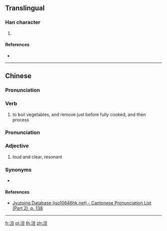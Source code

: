 {{character info/new}}
==Translingual==

===Han character===
{{Han char|rn=85|rad=水|as=05|sn=8|four=36112|canj=EAM|ids=⿰氵旦}}

# {{defn|Han|sort=水05}}

====References====
* {{Han ref|kx=0619.121|hdz=31584.011|uh=6CF9|ud=27897|bh=CD4C|bd=52556}}

----

==Chinese==
{{zh-forms}}

===Pronunciation===
{{zh-pron
|m=dàn
|m-s=dan3
|c=daan3
|cat=verb
}}

===Verb===
{{zh-verb}}

# {{lb|zh|dialectical|Sichuanese}} to boil vegetables, and remove just before fully cooked, and then process 
#: {{zh-x|把 豆芽 放 在 鍋 裡 泹{dàn} 一下 撈 起來 涼拌。|Put the bean sprouts in the pot, '''boil, and remove just before fully cooked''', and then prepare into a cold salad.}}

===Pronunciation===
{{zh-pron
|m-s=ngang1
|cat=adj
}}

===Adjective===
{{zh-adj}}

# {{lb|zh|Sichuanese|of sounds}} loud and clear, resonant

===Synonyms===
* {{qualifier|Standard Mandarin}} {{zh-l|響}}

====References====
*[http://www.iso10646hk.net/jp/document/download.jsp Jyutping Database (iso10646hk.net) - Cantonese Pronunciation List (Part 2), p. 138]

----

[[fr:泹]]
[[pl:泹]]
[[th:泹]]
[[zh:泹]]